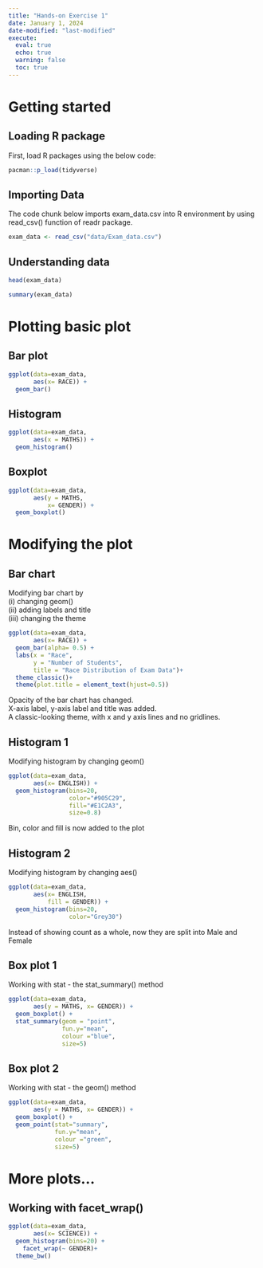 ```yaml
---
title: "Hands-on Exercise 1"
date: January 1, 2024
date-modified: "last-modified"
execute: 
  eval: true
  echo: true
  warning: false
  toc: true
---
```


# Getting started

::: panel-tabset
## Loading R package

First, load R packages using the below code:

```r
pacman::p_load(tidyverse)
```

## Importing Data

The code chunk below imports exam_data.csv into R environment by using read_csv() function of readr package.

```r
exam_data <- read_csv("data/Exam_data.csv")
```

## Understanding data

```r
head(exam_data)
```

```r
summary(exam_data)
```
:::

# Plotting basic plot

::: panel-tabset
## Bar plot

```r
ggplot(data=exam_data,
       aes(x= RACE)) +
  geom_bar() 
```

## Histogram

```r
ggplot(data=exam_data, 
       aes(x = MATHS)) +
  geom_histogram()    
```

## Boxplot

```r
ggplot(data=exam_data, 
       aes(y = MATHS,       
           x= GENDER)) +    
  geom_boxplot() 
```
:::

# Modifying the plot

::: panel-tabset
## Bar chart

Modifying bar chart by\
(i) changing geom()\
(ii) adding labels and title\
(iii) changing the theme

```r
ggplot(data=exam_data,
       aes(x= RACE)) +
  geom_bar(alpha= 0.5) +
  labs(x = "Race",
       y = "Number of Students",
       title = "Race Distribution of Exam Data")+
  theme_classic()+
  theme(plot.title = element_text(hjust=0.5))
```

::: callout-note
Opacity of the bar chart has changed.\
X-axis label, y-axis label and title was added.\
A classic-looking theme, with x and y axis lines and no gridlines.
:::

## Histogram 1

Modifying histogram by changing geom()

```r
ggplot(data=exam_data,
       aes(x= ENGLISH)) +
  geom_histogram(bins=20,
                 color="#905C29",
                 fill="#E1C2A3",
                 size=0.8)
```

::: callout-note
Bin, color and fill is now added to the plot
:::

## Histogram 2

Modifying histogram by changing aes()

```r
ggplot(data=exam_data, 
       aes(x= ENGLISH, 
           fill = GENDER)) +
  geom_histogram(bins=20, 
                 color="Grey30")
```

::: callout-note
Instead of showing count as a whole, now they are split into Male and Female
:::

## Box plot 1

Working with stat - the stat_summary() method

```r

ggplot(data=exam_data, 
       aes(y = MATHS, x= GENDER)) +
  geom_boxplot() +
  stat_summary(geom = "point",       
               fun.y="mean",         
               colour ="blue",        
               size=5)        
```

## Box plot 2

Working with stat - the geom() method

```r

ggplot(data=exam_data, 
       aes(y = MATHS, x= GENDER)) +
  geom_boxplot() +
  geom_point(stat="summary",        
             fun.y="mean",           
             colour ="green",          
             size=5)        
```
:::

# More plots...

## Working with facet_wrap()

```r
ggplot(data=exam_data, 
       aes(x= SCIENCE)) +
  geom_histogram(bins=20) +
    facet_wrap(~ GENDER)+
  theme_bw()
```


